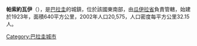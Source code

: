 '''帕索約瓦伊'''（{{lang-es|Paso Yobái}}），是[[巴拉圭|巴拉圭]]的城鎮，位於該國東南部，由[[瓜伊拉省|瓜伊拉省]]負責管轄，始建於1923年，面積640平方公里，2002年人口20,575，人口密度每平方公里32.15人。

{{Paraguay-geo-stub}}
[[Category:巴拉圭城市|Category:巴拉圭城市]]